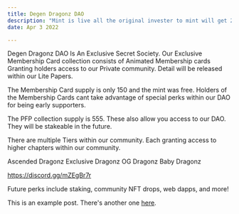 ```yaml
---
title: Degen Dragonz DAO
description: "Mint is live all the original invester to mint will get 25% of royalty on the pfp drop of 555."
date: Apr 3 2022

---
```


Degen Dragonz DAO Is An Exclusive Secret Society. Our Exclusive Membership Card collection consists of Animated Membership cards Granting holders access to our Private community. Detail will be released within our Lite Papers.

The Membership Card supply is only 150 and the mint was free. Holders of the Membership Cards cant take advantage of special perks within our DAO for being early supporters.

The PFP collection supply is 555. These also allow you access to our DAO. They will be stakeable in the future.

There are multiple Tiers within our community. Each granting access to higher chapters within our community. 

Ascended Dragonz
Exclusive Dragonz
OG Dragonz
Baby Dragonz

https://discord.gg/mZEgBr7r

Future perks include staking, community NFT drops, web dapps, and more!

This is an example post. There's another one [here](/posts/example-post).
